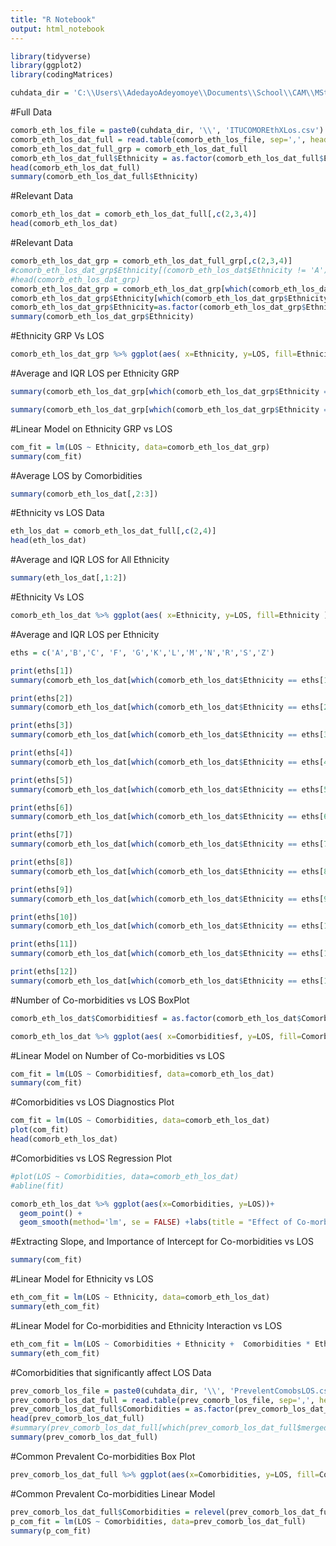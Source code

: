 ```yaml
---  
title: "R Notebook"
output: html_notebook
---
```


```r
library(tidyverse)
library(ggplot2)
library(codingMatrices)
```

```r
cuhdata_dir = 'C:\\Users\\AdedayoAdeyomoye\\Documents\\School\\CAM\\MSt\\Dissertation\\References\\Data\\Analysis\\R'

```



#Full Data

```r
comorb_eth_los_file = paste0(cuhdata_dir, '\\', 'ITUCOMOREthXLos.csv') 
comorb_eth_los_dat_full = read.table(comorb_eth_los_file, sep=',', header = TRUE)
comorb_eth_los_dat_full_grp = comorb_eth_los_dat_full
comorb_eth_los_dat_full$Ethnicity = as.factor(comorb_eth_los_dat_full$Ethnicity)
head(comorb_eth_los_dat_full)
summary(comorb_eth_los_dat_full$Ethnicity)
```


#Relevant Data

```r
comorb_eth_los_dat = comorb_eth_los_dat_full[,c(2,3,4)]
head(comorb_eth_los_dat)


```

#Relevant Data

```r
comorb_eth_los_dat_grp = comorb_eth_los_dat_full_grp[,c(2,3,4)]
#comorb_eth_los_dat_grp$Ethnicity[(comorb_eth_los_dat$Ethnicity != 'A'), ]
#head(comorb_eth_los_dat_grp)
comorb_eth_los_dat_grp = comorb_eth_los_dat_grp[which(comorb_eth_los_dat_grp$Ethnicity != 'Z'), ]
comorb_eth_los_dat_grp$Ethnicity[which(comorb_eth_los_dat_grp$Ethnicity != 'A')] = 'X'
comorb_eth_los_dat_grp$Ethnicity=as.factor(comorb_eth_los_dat_grp$Ethnicity)
summary(comorb_eth_los_dat_grp$Ethnicity)
```
#Ethnicity GRP Vs LOS
```r

comorb_eth_los_dat_grp %>% ggplot(aes( x=Ethnicity, y=LOS, fill=Ethnicity )) + geom_boxplot() +labs(title = "Effect of Grouped Ethnicity on LOS") + theme(plot.title = element_text(hjust = 0.5, )) + theme(text=element_text(family="Calibri", face="bold", size=12))

```

#Average and IQR LOS per Ethnicity GRP
```r
summary(comorb_eth_los_dat_grp[which(comorb_eth_los_dat_grp$Ethnicity == 'A'),2:3])

summary(comorb_eth_los_dat_grp[which(comorb_eth_los_dat_grp$Ethnicity == 'X'),2:3])
```

#Linear Model on Ethnicity GRP vs LOS
```r
com_fit = lm(LOS ~ Ethnicity, data=comorb_eth_los_dat_grp)
summary(com_fit)

```

#Average LOS by Comorbidities
```r
summary(comorb_eth_los_dat[,2:3])
```

#Ethnicity vs LOS Data
```r
eth_los_dat = comorb_eth_los_dat_full[,c(2,4)]
head(eth_los_dat)
```


#Average and IQR LOS for All Ethnicity
```r
summary(eth_los_dat[,1:2])

```

#Ethnicity Vs LOS
```r

comorb_eth_los_dat %>% ggplot(aes( x=Ethnicity, y=LOS, fill=Ethnicity )) + geom_boxplot() +labs(title = "Effect of Ethnicity on LOS") + theme(plot.title = element_text(hjust = 0.5, )) + theme(text=element_text(family="Calibri", face="bold", size=12))

```

#Average and IQR LOS per Ethnicity
```r
eths = c('A','B','C', 'F', 'G','K','L','M','N','R','S','Z')

print(eths[1])
summary(comorb_eth_los_dat[which(comorb_eth_los_dat$Ethnicity == eths[1]),2:3])

print(eths[2])
summary(comorb_eth_los_dat[which(comorb_eth_los_dat$Ethnicity == eths[2]),2:3])

print(eths[3])
summary(comorb_eth_los_dat[which(comorb_eth_los_dat$Ethnicity == eths[3]),2:3])

print(eths[4])
summary(comorb_eth_los_dat[which(comorb_eth_los_dat$Ethnicity == eths[4]),2:3])

print(eths[5])
summary(comorb_eth_los_dat[which(comorb_eth_los_dat$Ethnicity == eths[5]),2:3])

print(eths[6])
summary(comorb_eth_los_dat[which(comorb_eth_los_dat$Ethnicity == eths[6]),2:3])

print(eths[7])
summary(comorb_eth_los_dat[which(comorb_eth_los_dat$Ethnicity == eths[7]),2:3])

print(eths[8])
summary(comorb_eth_los_dat[which(comorb_eth_los_dat$Ethnicity == eths[8]),2:3])

print(eths[9])
summary(comorb_eth_los_dat[which(comorb_eth_los_dat$Ethnicity == eths[9]),2:3])

print(eths[10])
summary(comorb_eth_los_dat[which(comorb_eth_los_dat$Ethnicity == eths[10]),2:3])

print(eths[11])
summary(comorb_eth_los_dat[which(comorb_eth_los_dat$Ethnicity == eths[11]),2:3])

print(eths[12])
summary(comorb_eth_los_dat[which(comorb_eth_los_dat$Ethnicity == eths[12]),2:3])

```

#Number of Co-morbidities vs LOS BoxPlot
```r
comorb_eth_los_dat$Comorbiditiesf = as.factor(comorb_eth_los_dat$Comorbidities)

comorb_eth_los_dat %>% ggplot(aes( x=Comorbiditiesf, y=LOS, fill=Comorbiditiesf )) + geom_boxplot() +labs(title = "Co-morbidities vs LOS", x ="Co-morbidities",fill="Co-morbidities") + theme(plot.title = element_text(hjust = 0.5, )) + theme(text=element_text(family="Calibri", face="bold", size=12))

```

#Linear Model on Number of Co-morbidities vs LOS
```r
com_fit = lm(LOS ~ Comorbiditiesf, data=comorb_eth_los_dat)
summary(com_fit)

```

#Comorbidities vs LOS Diagnostics Plot     
```r

com_fit = lm(LOS ~ Comorbidities, data=comorb_eth_los_dat)
plot(com_fit)
head(comorb_eth_los_dat)

```


#Comorbidities vs LOS Regression Plot
```r
#plot(LOS ~ Comorbidities, data=comorb_eth_los_dat)
#abline(fit)

comorb_eth_los_dat %>% ggplot(aes(x=Comorbidities, y=LOS))+
  geom_point() +
  geom_smooth(method='lm', se = FALSE) +labs(title = "Effect of Co-morbidities on LOS Regression Plot", x="Co-morbidities") + theme(plot.title = element_text(hjust = 0.5))+ theme(text=element_text(family="Calibri", face="bold", size=12))
```


#Extracting Slope, and Importance of Intercept for Co-morbidities vs LOS
```r
summary(com_fit)
```

#Linear Model for Ethnicity vs LOS 
```r

eth_com_fit = lm(LOS ~ Ethnicity, data=comorb_eth_los_dat)
summary(eth_com_fit)

```
#Linear Model for Co-morbidities and Ethnicity Interaction vs LOS
```r

eth_com_fit = lm(LOS ~ Comorbidities + Ethnicity +  Comorbidities * Ethnicity, data=comorb_eth_los_dat)
summary(eth_com_fit)

```



#Comorbidities that significantly affect LOS Data
```r
prev_comorb_los_file = paste0(cuhdata_dir, '\\', 'PrevelentComobsLOS.csv') 
prev_comorb_los_dat_full = read.table(prev_comorb_los_file, sep=',', header = TRUE)
prev_comorb_los_dat_full$Comorbidities = as.factor(prev_comorb_los_dat_full$Comorbidities)
head(prev_comorb_los_dat_full)
#summary(prev_comorb_los_dat_full[which(prev_comorb_los_dat_full$merged_comorb_name == 'Anaemia'),])
summary(prev_comorb_los_dat_full)
```

#Common Prevalent Co-morbidities Box Plot
```r
prev_comorb_los_dat_full %>% ggplot(aes(x=Comorbidities, y=LOS, fill=Comorbidities)) + geom_boxplot()+labs(title = "Common Prevalent Co-morbidities BoxPlot", x="Co-morbidities") + theme(plot.title = element_text(hjust = 0.5))+ theme(text=element_text(family="Calibri", face="bold", size=12)) + theme(axis.text.x = element_text(angle = 90, vjust = 0.5, hjust=1))
```
#Common Prevalent Co-morbidities Linear Model
```r
prev_comorb_los_dat_full$Comorbidities = relevel(prev_comorb_los_dat_full$Comorbidities, ref = "COPD")
p_com_fit = lm(LOS ~ Comorbidities, data=prev_comorb_los_dat_full)
summary(p_com_fit)
```
